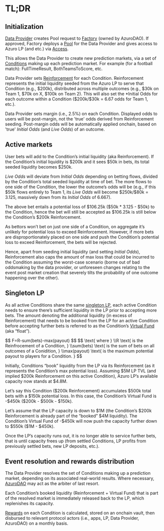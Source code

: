 
# TL;DR

## Initialization

[Data Provider](/knowledge-hub/how-azuro-works/protocol-actors/data-providers) creates Pool request to [Factory](https://gem.azuro.org/contracts/factory) (owned by AzuroDAO). If approved, Factory deploys a [Pool](https://gem.azuro.org/knowledge-hub/how-azuro-works/components/pools) for the Data Provider and gives access to Azuro LP (and etc.) via [Access](https://gem.azuro.org/contracts/access).

This allows the Data Provider to create new prediction markets, via a set of [Conditions](https://gem.azuro.org/knowledge-hub/how-azuro-works/components/conditions) making up each prediction market. For example (for a football match): FullTimeResult, BothTeamsToScore, etc.

Data Provider sets [Reinforcement](https://gem.azuro.org/knowledge-hub/how-azuro-works/components/reinforcement) for each Condition. Reinforcement represents the initial liquidity seeded from the Azuro LP to serve that Condition (e.g., \$200k), distributed across multiple outcomes (e.g., \$30k on Team 1, \$70k on X, \$100k on Team 2). This will also set the *Initial Odds for each outcome within a Condition (\$200k/\$30k = 6.67 odds for Team 1, etc.).

Data Provider sets margin (i.e., 2.5%) on each Condition. Displayed odds to users will be post-margin, not the 'true' odds derived from Reinforcement seeding. Post-margin odds will be automatically applied onchain, based on 'true' *Initial Odds* (and *Live Odds*) of an outcome.

## Active markets

User bets will add to the Condition’s initial liquidity (aka Reinforcement). If the Condition’s initial liquidity is \$200k and it sees \$50k in bets, its total seeded liquidity becomes \$250k.

*Live Odds* will deviate from *Initial Odds* depending on betting flows, divided by the Condition’s total seeded liquidity at time of bet. The more flows to one side of the Condition, the lower the outcome’s odds will be (e.g., if this \$50k flows entirely to Team 1, its *Live Odds* will become \$250k/\$80k = 3.125, massively down from its *Initial Odds* of 6.667).

The above bet entails a potential loss of \$106.25k (\$50k \* 3.125 - \$50k) to the Condition, hence the bet will still be accepted as \$106.25k is still below the Condition’s \$200k Reinforcement.

As bettors won’t bet on just one side of a Condition, on aggregate it’s unlikely for potential loss to exceed Reinforcement. However, if more bets are disproportionately placed on one side and push the Condition’s potential loss to exceed Reinforcement, the bets will be rejected.

Hence, apart from seeding initial liquidity (and setting *Initial Odds*), Reinforcement also caps the amount of max loss that could be incurred to the Condition assuming the worst-case scenario (borne out of bad oddsmaking by the data provider, or unforeseen changes relating to the event post market creation that severely tilts the probability of one outcome happening over the other).

## Singleton LP

As all active Conditions share the same [singleton LP](/knowledge-hub/how-azuro-works/protocol-actors/liquidity-providers), each active Condition needs to ensure there’s sufficient liquidity in the LP prior to accepting more bets. The amount denoting the additional liquidity (in excess of Reinforcement) that needs to be booked from the LP for an active Condition before accepting further bets is referred to as the Condition’s [Virtual Fund](https://gem.azuro.org/knowledge-hub/how-azuro-works/components/virtual-funds) (aka “float”).

<Formula>
$$
F=R-sum(bets)-max(payout)
$$
</Formula>
<Formula className="text-md">
$$
\text{ where }
\\R \text{ is the Reinfrocement of a Condition, }
\\sum(bets) \text{ is the sum of bets on all outcomes of a Conidition, }
\\max(payout) \text{ is the maximum potential payout to players for a Condition. }
$$
</Formula>

Initially, Conditions “book” liquidity from the LP via its Reinforcement (as it represents the Condition’s max potential loss). Assuming \$5M LP TVL (and implied \$200k Reinforcement on this active Condition), Azuro LP’s available capacity now stands at \$4.8M.

Let’s say this Condition (\$200k Reinforcement) accumulates \$500k total bets with a \$150k potential loss. In this case, the Condition’s Virtual Fund is -\$450k (\$200k - \$500k - \$150k).

Let’s assume that the LP capacity is down to \$1M (the Condition’s \$200k Reinforcement is already part of the “booked” \$4M liquidity). The Condition’s Virtual Fund of -\$450k will now push the capacity further down to \$550k (\$1M - \$450k).

Once the LP’s capacity runs out, it is no longer able to service further bets, that is until capacity frees up (from settled Conditions, LP profits from previously settled bets, new LP deposits, etc.).

## Event resolution and rewards distribution

The Data Provider resolves the set of Conditions making up a prediction market, depending on its associated real-world results. Where necessary, [AzuroDAO](/knowledge-hub/azur/azuro-dao) may act as the arbiter of last resort.

Each Condition’s booked liquidity (Reinforcement + Virtual Fund) that is part of the resolved market is immediately released back to the LP, which replenishes its capacity.

[Rewards](https://gem.azuro.org/knowledge-hub/how-azuro-wors/reward-distribution) on each Condition is calculated, stored on an onchain vault, then disbursed to relevant protocol actors (i.e., apps, LP, Data Provider, AzuroDAO) on a monthly basis.
